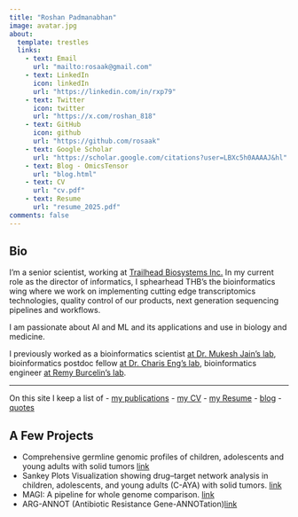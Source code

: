 ```yaml
---
title: "Roshan Padmanabhan"
image: avatar.jpg
about:
  template: trestles
  links:
    - text: Email
      url: "mailto:rosaak@gmail.com"
    - text: LinkedIn
      icon: linkedIn
      url: "https://linkedin.com/in/rxp79"
    - text: Twitter
      icon: twitter
      url: "https://x.com/roshan_818"
    - text: GitHub
      icon: github
      url: "https://github.com/rosaak"
    - text: Google Scholar
      url: "https://scholar.google.com/citations?user=LBXc5h0AAAAJ&hl"
    - text: Blog - OmicsTensor
      url: "blog.html"
    - text: CV
      url: "cv.pdf"
    - text: Resume
      url: "resume_2025.pdf"
comments: false
---
```

::: {.column-page}

## Bio

I’m a senior scientist, working at [Trailhead Biosystems Inc.](https://trailbio.com) In my current role as the director of informatics, I sphearhead THB's the bioinformatics wing where we work on implementing cutting edge transcriptomics technologies, quality control of our products, next generation sequencing pipelines and workflows. 

I am passionate about AI and ML and its applications and use in biology and medicine.

I previously worked as a bioinformatics scientist [at Dr. Mukesh Jain's lab](https://biomedical.brown.edu/people/mukesh-k-jain-md), bioinformatics postdoc fellow [at Dr. Charis Eng's lab](https://www.lerner.ccf.org/genomic-medicine/eng/#lab-investigator), bioinformatics engineer [at Remy Burcelin's lab](https://www.i2mc.inserm.fr/personne/remy-burcelin/).

---

On this site I keep a list of
- [my publications](papers)
- [my CV](cv.pdf)
- [my Resume](resume_2025.pdf)
- [blog](blog.html)
- [quotes](quotes.html)


## A Few Projects

- Comprehensive germline genomic profiles of children, adolescents and young adults with solid tumors [link](https://github.com/rosaak/germline_caya_solidtumor_analysis)
- Sankey Plots Visualization showing drug–target network analysis in children, adolescents, and young adults (C-AYA) with solid tumors. [link](https://github.com/rosaak/CAYA_Sankey_Daigrams)
- MAGI: A pipeline for whole genome comparison. [link](https://github.com/rosaak/magi/wiki)
- ARG-ANNOT (Antibiotic Resistance Gene-ANNOTation)[link](https://www.mediterranee-infection.com/acces-ressources/base-de-donnees/arg-annot-2/)


:::

<link rel="me" href="https://pages.github.com/rosaak/omics-tensor">
